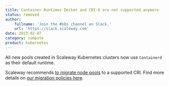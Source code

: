 ```yaml
---
title: Container Runtimes Docker and CRI-O are not supported anymore
status: removed
author:
    fullname: 'Join the #k8s channel on Slack.'
    url: 'https://slack.scaleway.com'
date: 2023-02-07
category: compute
product: kubernetes
---
```


All new pools created in Scaleway Kubernetes clusters now use `Containerd` as their default runtime. 

Scaleway recommends [to migrate node pools](https://www.scaleway.com/en/docs/containers/kubernetes/how-to/change-container-runtime-interface/) to a supported CRI. Find more details on [our migration policies here](https://www.scaleway.com/en/docs/containers/kubernetes/reference-content/version-support-policy/).

